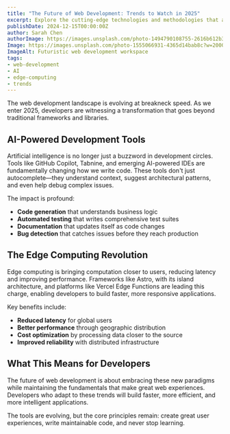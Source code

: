 ```yaml
---
title: "The Future of Web Development: Trends to Watch in 2025"
excerpt: Explore the cutting-edge technologies and methodologies that are reshaping how we build for the web, from AI-powered development tools to the rise of edge computing.
publishDate: 2024-12-15T00:00:00Z
author: Sarah Chen
authorImage: https://images.unsplash.com/photo-1494790108755-2616b612b3b5?w=400&h=400&fit=crop&crop=face
Image: https://images.unsplash.com/photo-1555066931-4365d14bab8c?w=2000&h=1000&fit=crop
ImageAlt: Futuristic web development workspace
tags:
- web-development
- AI
- edge-computing
- trends
---
```


The web development landscape is evolving at breakneck speed. As we enter 2025, developers are witnessing a transformation that goes beyond traditional frameworks and libraries.

## AI-Powered Development Tools

Artificial intelligence is no longer just a buzzword in development circles. Tools like GitHub Copilot, Tabnine, and emerging AI-powered IDEs are fundamentally changing how we write code. These tools don't just autocomplete—they understand context, suggest architectural patterns, and even help debug complex issues.

The impact is profound:
- **Code generation** that understands business logic
- **Automated testing** that writes comprehensive test suites
- **Documentation** that updates itself as code changes
- **Bug detection** that catches issues before they reach production

## The Edge Computing Revolution

Edge computing is bringing computation closer to users, reducing latency and improving performance. Frameworks like Astro, with its island architecture, and platforms like Vercel Edge Functions are leading this charge, enabling developers to build faster, more responsive applications.

Key benefits include:
- **Reduced latency** for global users
- **Better performance** through geographic distribution
- **Cost optimization** by processing data closer to the source
- **Improved reliability** with distributed infrastructure

## What This Means for Developers

The future of web development is about embracing these new paradigms while maintaining the fundamentals that make great web experiences. Developers who adapt to these trends will build faster, more efficient, and more intelligent applications.

The tools are evolving, but the core principles remain: create great user experiences, write maintainable code, and never stop learning.